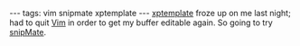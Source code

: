 ---
tags: vim snipmate xptemplate
---
[http://www.vim.org/scripts/script.php?script_id=2611 xptemplate] froze up on me last night; had to quit [[Vim]] in order to get my buffer editable again. So going to try [http://www.vim.org/scripts/script.php?script_id=2540 snipMate].
